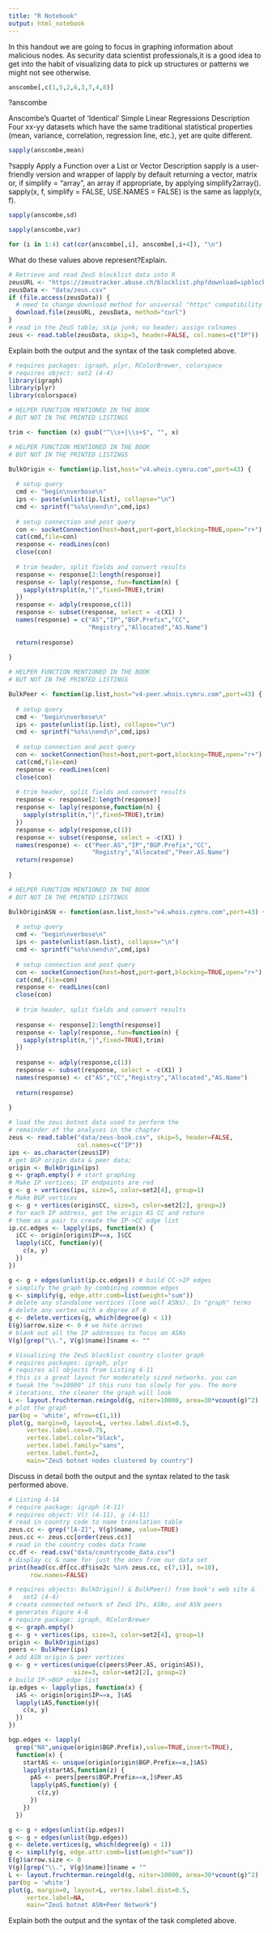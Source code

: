 ---
title: "R Notebook"
output: html_notebook
---


In this handout we are going to focus in graphing information about malicious nodes. As security data scientist professionals,it is a good idea to get into the habit of visualizing data to pick up structures or patterns we might not see otherwise.

```{r}
anscombe[,c(1,5,2,6,3,7,4,8)]
```
?anscombe

Anscombe's Quartet of ‘Identical’ Simple Linear Regressions
Description
Four xx-yy datasets which have the same traditional statistical properties (mean, variance, correlation, regression line, etc.), yet are quite different.
```{r}
sapply(anscombe,mean)
```
?sapply
Apply a Function over a List or Vector
Description
sapply is a user-friendly version and wrapper of lapply by default returning a vector, matrix or, if simplify = "array", an array if appropriate, by applying simplify2array(). sapply(x, f, simplify = FALSE, USE.NAMES = FALSE) is the same as lapply(x, f).

```{r}
sapply(anscombe,sd)
```



```{r}
sapply(anscombe,var)
```




```{r}
for (i in 1:4) cat(cor(anscombe[,i], anscombe[,i+4]), "\n")
```

What do these values above represent?Explain.



```{r}
# Retrieve and read ZeuS blocklist data into R
zeusURL <- "https://zeustracker.abuse.ch/blocklist.php?download=ipblocklist"
zeusData <- "data/zeus.csv"
if (file.access(zeusData)) {
  # need to change download method for universal "https" compatibility
  download.file(zeusURL, zeusData, method="curl") 
}
# read in the ZeuS table; skip junk; no header; assign colnames
zeus <- read.table(zeusData, skip=5, header=FALSE, col.names=c("IP"))
```

Explain both the output and the syntax of the task completed above.


```{r}
# requires packages: igraph, plyr, RColorBrewer, colorspace
# requires object: set2 (4-4)
library(igraph)
library(plyr)
library(colorspace)
```





```{r}
# HELPER FUNCTION MENTIONED IN THE BOOK
# BUT NOT IN THE PRINTED LISTINGS

trim <- function (x) gsub("^\\s+|\\s+$", "", x)
```


```{r}
# HELPER FUNCTION MENTIONED IN THE BOOK
# BUT NOT IN THE PRINTED LISTINGS

BulkOrigin <- function(ip.list,host="v4.whois.cymru.com",port=43) {
 
  # setup query
  cmd <- "begin\nverbose\n" 
  ips <- paste(unlist(ip.list), collapse="\n")
  cmd <- sprintf("%s%s\nend\n",cmd,ips)
  
  # setup connection and post query 
  con <- socketConnection(host=host,port=port,blocking=TRUE,open="r+")  
  cat(cmd,file=con)
  response <- readLines(con)
  close(con)
  
  # trim header, split fields and convert results
  response <- response[2:length(response)]
  response <- laply(response,.fun=function(n) {
    sapply(strsplit(n,"|",fixed=TRUE),trim)
  })
  response <- adply(response,c(1))
  response <- subset(response, select = -c(X1) )
  names(response) = c("AS","IP","BGP.Prefix","CC",
                      "Registry","Allocated","AS.Name")
  
  return(response)
  
}
```


```{r}
# HELPER FUNCTION MENTIONED IN THE BOOK
# BUT NOT IN THE PRINTED LISTINGS

BulkPeer <- function(ip.list,host="v4-peer.whois.cymru.com",port=43) {
   
  # setup query
  cmd <- "begin\nverbose\n" 
  ips <- paste(unlist(ip.list), collapse="\n")
  cmd <- sprintf("%s%s\nend\n",cmd,ips)
  
  # setup connection and post query
  con <- socketConnection(host=host,port=port,blocking=TRUE,open="r+")  
  cat(cmd,file=con)
  response <- readLines(con)
  close(con)
  
  # trim header, split fields and convert results
  response <- response[2:length(response)]
  response <- laply(response,function(n) {
    sapply(strsplit(n,"|",fixed=TRUE),trim)
  })  
  response <- adply(response,c(1))
  response <- subset(response, select = -c(X1) )
  names(response) <- c("Peer.AS","IP","BGP.Prefix","CC",
                       "Registry","Allocated","Peer.AS.Name")
  return(response)
  
}
```



```{r}
# HELPER FUNCTION MENTIONED IN THE BOOK
# BUT NOT IN THE PRINTED LISTINGS

BulkOriginASN <- function(asn.list,host="v4.whois.cymru.com",port=43) {
  
  # setup query
  cmd <- "begin\nverbose\n" 
  ips <- paste(unlist(asn.list), collapse="\n")
  cmd <- sprintf("%s%s\nend\n",cmd,ips)
  
  # setup connection and post query
  con <- socketConnection(host=host,port=port,blocking=TRUE,open="r+")  
  cat(cmd,file=con)
  response <- readLines(con)
  close(con)
  
  # trim header, split fields and convert results
  
  response <- response[2:length(response)]
  response <- laply(response,.fun=function(n) {
    sapply(strsplit(n,"|",fixed=TRUE),trim)
  })
  
  response <- adply(response,c(1))
  response <- subset(response, select = -c(X1) )
  names(response) <- c("AS","CC","Registry","Allocated","AS.Name")
  
  return(response)
  
}
```





```{r}
# load the zeus botnet data used to perform the
# remainder of the analyses in the chapter
zeus <- read.table("data/zeus-book.csv", skip=5, header=FALSE, 
                   col.names=c("IP"))
ips <- as.character(zeus$IP) 
# get BGP origin data & peer data; 
origin <- BulkOrigin(ips)
g <- graph.empty() # start graphing
# Make IP vertices; IP endpoints are red
g <- g + vertices(ips, size=5, color=set2[4], group=1)
# Make BGP vertices
g <- g + vertices(origin$CC, size=5, color=set2[2], group=2)
# for each IP address, get the origin AS CC and return 
# them as a pair to create the IP->CC edge list
ip.cc.edges <- lapply(ips, function(x) {
  iCC <- origin[origin$IP==x, ]$CC
  lapply(iCC, function(y){
    c(x, y)
  })
})
```




```{r}
g <- g + edges(unlist(ip.cc.edges)) # build CC->IP edges
# simplify the graph by combining commmon edges
g <- simplify(g, edge.attr.comb=list(weight="sum"))
# delete any standalone vertices (lone wolf ASNs). In "graph" terms
# delete any vertex with a degree of 0
g <- delete.vertices(g, which(degree(g) < 1))
E(g)$arrow.size <- 0 # we hate arrows
# blank out all the IP addresses to focus on ASNs 
V(g)[grep("\\.", V(g)$name)]$name <- ""
```



```{r}
# Visualizing the ZeuS blocklist country cluster graph
# requires packages: igraph, plyr
# requires all objects from Listing 4-11
# this is a great layout for moderately sized networks. you can
# tweak the "n=10000" if this runs too slowly for you. The more
# iterations, the cleaner the graph will look
L <- layout.fruchterman.reingold(g, niter=10000, area=30*vcount(g)^2)
# plot the graph
par(bg = 'white', mfrow=c(1,1))
plot(g, margin=0, layout=L, vertex.label.dist=0.5, 
     vertex.label.cex=0.75, 
     vertex.label.color="black",
     vertex.label.family="sans", 
     vertex.label.font=2,
     main="ZeuS botnet nodes clustered by country")
```

Discuss in detail both the output and the syntax related to the task performed above.

```{r}
# Listing 4-14
# require package: igraph (4-11)
# requires object: V() (4-11), g (4-11)
# read in country code to name translation table
zeus.cc <- grep("[A-Z]", V(g)$name, value=TRUE)
zeus.cc <- zeus.cc[order(zeus.cc)]
# read in the country codes data frame
cc.df <- read.csv("data/countrycode_data.csv")
# display cc & name for just the ones from our data set
print(head(cc.df[cc.df$iso2c %in% zeus.cc, c(7,1)], n=10),
      row.names=FALSE)
```



```{r}
# requires objects: BulkOrigin() & BulkPeer() from book's web site &
#   set2 (4-4)
# create connected network of ZeuS IPs, ASNs, and ASN peers
# generates Figure 4-8
# require package: igraph, RColorBrewer
g <- graph.empty()
g <- g + vertices(ips, size=3, color=set2[4], group=1)
origin <- BulkOrigin(ips)
peers <- BulkPeer(ips)
# add ASN origin & peer vertices
g <- g + vertices(unique(c(peers$Peer.AS, origin$AS)),
                  size=3, color=set2[2], group=2)
# build IP->BGP edge list
ip.edges <- lapply(ips, function(x) {
  iAS <- origin[origin$IP==x, ]$AS
  lapply(iAS,function(y){
    c(x, y)
  })
})
```




```{r}
bgp.edges <- lapply(
  grep("NA",unique(origin$BGP.Prefix),value=TRUE,invert=TRUE),
  function(x) {
    startAS <- unique(origin[origin$BGP.Prefix==x,]$AS)
    lapply(startAS,function(z) {
      pAS <- peers[peers$BGP.Prefix==x,]$Peer.AS
      lapply(pAS,function(y) {
        c(z,y)
      })
    })
  })
```



```{r}
g <- g + edges(unlist(ip.edges))
g <- g + edges(unlist(bgp.edges))
g <- delete.vertices(g, which(degree(g) < 1))
g <- simplify(g, edge.attr.comb=list(weight="sum"))
E(g)$arrow.size <- 0
V(g)[grep("\\.", V(g)$name)]$name = ""
L <- layout.fruchterman.reingold(g, niter=10000, area=30*vcount(g)^2)
par(bg = 'white')
plot(g, margin=0, layout=L, vertex.label.dist=0.5, 
     vertex.label=NA,
     main="ZeuS botnet ASN+Peer Network")
```



Explain both the output and the syntax of the task completed above.




